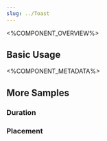 ```yaml
---
slug: ../Toast
---
```



<%COMPONENT_OVERVIEW%>

## Basic Usage
<Basic />

<%COMPONENT_METADATA%>

## More Samples

### Duration
<Duration />

### Placement
<Placement />
